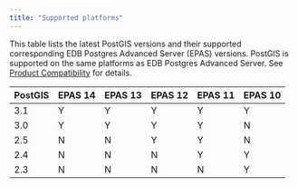 ```yaml
---
title: "Supported platforms"
---
```


This table lists the latest PostGIS versions and their supported corresponding EDB Postgres Advanced Server (EPAS) versions. PostGIS is supported on the same platforms as EDB Postgres Advanced Server. See [Product Compatibility](https://www.enterprisedb.com/platform-compatibility#epas) for details.

| PostGIS | EPAS 14 | EPAS 13 | EPAS 12 | EPAS 11 | EPAS 10 | 
| ------- | ------- | ------- | ------- | ------- | ------- | 
| 3.1     | Y       | Y       | Y       | Y       | Y       | 
| 3.0     | Y       | Y       | Y       | Y       | N       | 
| 2.5     | N       | N       | Y       | Y       | N       | 
| 2.4     | N       | N       | N       | Y       | Y       | 
| 2.3     | N       | N       | N       | N       | Y       | 